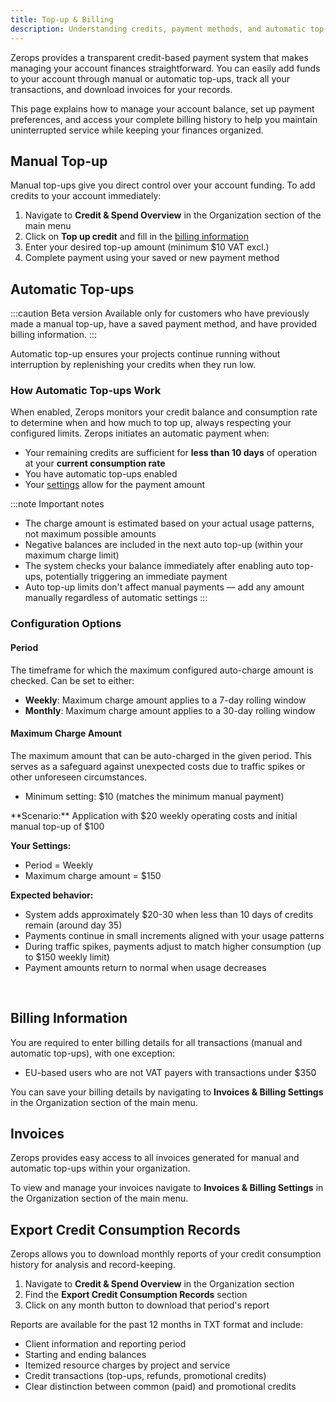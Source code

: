 ```yaml
---
title: Top-up & Billing
description: Understanding credits, payment methods, and automatic top-ups on Zerops.
---
```



Zerops provides a transparent credit-based payment system that makes managing your account finances straightforward. You can easily add funds to your account through manual or automatic top-ups, track all your transactions, and download invoices for your records.

This page explains how to manage your account balance, set up payment preferences, and access your complete billing history to help you maintain uninterrupted service while keeping your finances organized.

## Manual Top-up

Manual top-ups give you direct control over your account funding. To add credits to your account immediately:

1. Navigate to **Credit & Spend Overview** in the Organization section of the main menu
2. Click on **Top up credit** and fill in the [billing information](#billing-information)
3. Enter your desired top-up amount (minimum $10 VAT excl.)
3. Complete payment using your saved or new payment method

## Automatic Top-ups

:::caution Beta version
Available only for customers who have previously made a manual top-up, have a saved payment method, and have provided billing information.
:::

Automatic top-up ensures your projects continue running without interruption by replenishing your credits when they run low.

### How Automatic Top-ups Work

When enabled, Zerops monitors your credit balance and consumption rate to determine when and how much to top up, always respecting your configured limits.
Zerops initiates an automatic payment when:

- Your remaining credits are sufficient for **less than 10 days** of operation at your **current consumption rate**
- You have automatic top-ups enabled
- Your [settings](#billing-information) allow for the payment amount

:::note Important notes
- The charge amount is estimated based on your actual usage patterns, not maximum possible amounts
- Negative balances are included in the next auto top-up (within your maximum charge limit)
- The system checks your balance immediately after enabling auto top-ups, potentially triggering an immediate payment
- Auto top-up limits don't affect manual payments — add any amount manually regardless of automatic settings
:::

### Configuration Options

#### Period
The timeframe for which the maximum configured auto-charge amount is checked. Can be set to either:

- **Weekly**: Maximum charge amount applies to a 7-day rolling window
- **Monthly**: Maximum charge amount applies to a 30-day rolling window

#### Maximum Charge Amount
The maximum amount that can be auto-charged in the given period. This serves as a safeguard against unexpected costs due to traffic spikes or other unforeseen circumstances.

- Minimum setting: $10 (matches the minimum manual payment)

<Dropdown>
<DropdownItem title="Real-World Example">
**Scenario:** Application with $20 weekly operating costs and initial manual top-up of $100

**Your Settings:**
- Period = Weekly
- Maximum charge amount = $150

**Expected behavior:**
- System adds approximately $20-30 when less than 10 days of credits remain (around day 35)
- Payments continue in small increments aligned with your usage patterns
- During traffic spikes, payments adjust to match higher consumption (up to $150 weekly limit)
- Payment amounts return to normal when usage decreases
<br/>
</DropdownItem>
</Dropdown>

## Billing Information

You are required to enter billing details for all transactions (manual and automatic top-ups), with one exception:

- EU-based users who are not VAT payers with transactions under $350

You can save your billing details by navigating to **Invoices & Billing Settings** in the Organization section of the main menu.

## Invoices

Zerops provides easy access to all invoices generated for manual and automatic top-ups within your organization.

To view and manage your invoices navigate to **Invoices & Billing Settings** in the Organization section of the main menu.

## Export Credit Consumption Records

Zerops allows you to download monthly reports of your credit consumption history for analysis and record-keeping.

1. Navigate to **Credit & Spend Overview** in the Organization section
2. Find the **Export Credit Consumption Records** section
3. Click on any month button to download that period's report

Reports are available for the past 12 months in TXT format and include:
- Client information and reporting period
- Starting and ending balances
- Itemized resource charges by project and service
- Credit transactions (top-ups, refunds, promotional credits)
- Clear distinction between common (paid) and promotional credits